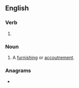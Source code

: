 ==English==

===Verb===
{{head|en|present participle}}

# {{present participle of|outfit|lang=en|nocat=1}}

===Noun===
{{en-noun}}

# {{lb|en|chiefly|in the plural}} A [[furnishing]] or [[accoutrement]].

===Anagrams===
* {{anagrams|en|a=fgiinotttu|fitting out}}